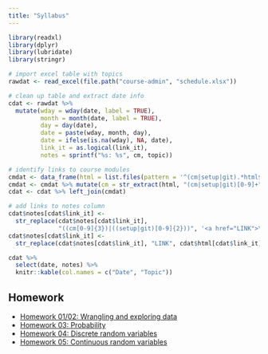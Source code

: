```yaml
---
title: "Syllabus"
---
```


```r
library(readxl)
library(dplyr)
library(lubridate)
library(stringr)
```

```r
# import excel table with topics
rawdat <- read_excel(file.path("course-admin", "schedule.xlsx"))

# clean up table and extract date info
cdat <- rawdat %>%
  mutate(wday = wday(date, label = TRUE),
         month = month(date, label = TRUE),
         day = day(date),
         date = paste(wday, month, day),
         date = ifelse(is.na(wday), NA, date),
         link_it = as.logical(link_it),
         notes = sprintf("%s: %s", cm, topic))

# identify links to course modules
cmdat <- data_frame(html = list.files(pattern = '^(cm|setup|git).*html$'))
cmdat <- cmdat %>% mutate(cm = str_extract(html, "(cm|setup|git)[0-9]+"))
cdat <- cdat %>% left_join(cmdat)

# add links to notes column
cdat$notes[cdat$link_it] <-
  str_replace(cdat$notes[cdat$link_it],
              "((cm[0-9]{3})|((setup|git)[0-9]{2}))", '<a href="LINK">\\1</a>')
cdat$notes[cdat$link_it] <-
  str_replace(cdat$notes[cdat$link_it], "LINK", cdat$html[cdat$link_it])
```

```r
cdat %>%
  select(date, notes) %>%
  knitr::kable(col.names = c("Date", "Topic"))
```

## Homework

* [Homework 01/02: Wrangling and exploring data](hw02-wrangle-explore-data.html)
* [Homework 03: Probability](hw03-probability.html)
* [Homework 04: Discrete random variables](hw04-rv-discrete.html)
* [Homework 05: Continuous random variables](hw05-rv-continuous.html)
